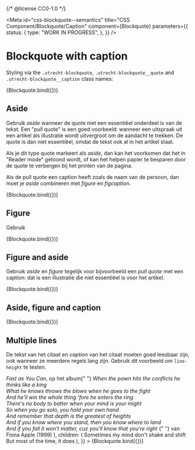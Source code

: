 {/* @license CC0-1.0 */}


<Meta
  id="css-blockquote--semantics"
  title="CSS Component/Blockquote/Caption"
  component={Blockquote}
  parameters={{
    status: {
      type: "WORK IN PROGRESS",
    },
  }}
/>

# Blockquote with caption

Styling via the `.utrecht-blockquote`, `.utrecht-blockquote__quote` and `.utrecht-blockquote__caption` class names:

<Canvas>
  <Story
    name="Caption"
    args={{
      caption: "L. Ipsum",
      textContent: "The Quick Brown Fox Jumps Over The Lazy Dog",
    }}
  >
    {Blockquote.bind({})}
  </Story>
</Canvas>

## Aside

Gebruik _aside_ wanneer de quote niet een essentiëel onderdeel is van de tekst. Een "pull quote" is een goed voorbeeld: wanneer een uitspraak uit een artikel als illustratie wordt uitvergroot om de aandacht te trekken. De quote is dan niet essentiëel, omdat de tekst ook al in het artikel staat.

Als je dit type quote markeert als _aside_, dan kan het voorkomen dat het in "Reader mode" getoond wordt, of kan het helpen papier te besparen door de quote te verbergen bij het printen van de pagina.

Als de pull quote een caption heeft zoals de naam van de persoon, dan moet je _aside_ combineren met _figure_ en _figcaption_.

<Canvas>
  <Story
    name="Aside"
    args={{
      aside: true,
      textContent: "“Het was liefde op het eerste gezicht!”",
    }}
  >
    {Blockquote.bind({})}
  </Story>
</Canvas>

## Figure

Gebruik

<Canvas>
  <Story
    name="Figure"
    args={{
      figure: true,
      textContent: "The Quick Brown Fox Jumps Over The Lazy Dog",
    }}
  >
    {Blockquote.bind({})}
  </Story>
</Canvas>

## Figure and aside

Gebruik _aside_ en _figure_ tegelijk voor bijvoorbeeld een _pull quote_ met een caption: dat is een illustratie die niet essentiëel is voor het artikel.

<Canvas>
  <Story
    name="Figure"
    args={{
      aside: true,
      figure: true,
      caption: "– Narcissus",
      textContent: "“Het was liefde op het eerste gezicht!”",
    }}
  >
    {Blockquote.bind({})}
  </Story>
</Canvas>

## Aside, figure and caption

<Canvas>
  <Story
    name="Aside, figure and caption"
    args={{
      aside: true,
      caption: "L. Ipsum",
      textContent: "The Quick Brown Fox Jumps Over The Lazy Dog",
    }}
  >
    {Blockquote.bind({})}
  </Story>
</Canvas>

## Multiple lines

De tekst van het citaat en _caption_ van het citaat moeten goed leesbaar zijn, ook wanneer ze meerdere regels lang zijn. Gebruik dit voorbeeld om `line-height` te testen.

<Canvas>
  <Story
    name="Multiple lines"
    args={{
      figure: true,
      lang: "en-US",
      caption: (
        <Paragraph>
          <cite lang="en-US">Fast as You Can</cite>, op het album{" "}
          <cite lang="en-US">
            When the pawn hits the conflicts he thinks like a king
            <br />
            What he knows throws the blows when he goes to the fight
            <br />
            And he'll win the whole thing 'fore he enters the ring
            <br />
            There's no body to batter when your mind is your might
            <br />
            So when you go solo, you hold your own hand
            <br />
            And remember that depth is the greatest of heights
            <br />
            And if you know where you stand, then you know where to land
            <br />
            And if you fall it won't matter, cuz you'll know that you're right
          </cite>{" "}
          van Fiona Apple (1999)
        </Paragraph>
      ),
      children: (
        <Paragraph>
          Sometimes my mind don't shake and shift
          <br />
          But most of the time, it does
        </Paragraph>
      ),
    }}
  >
    {Blockquote.bind({})}
  </Story>
</Canvas>
